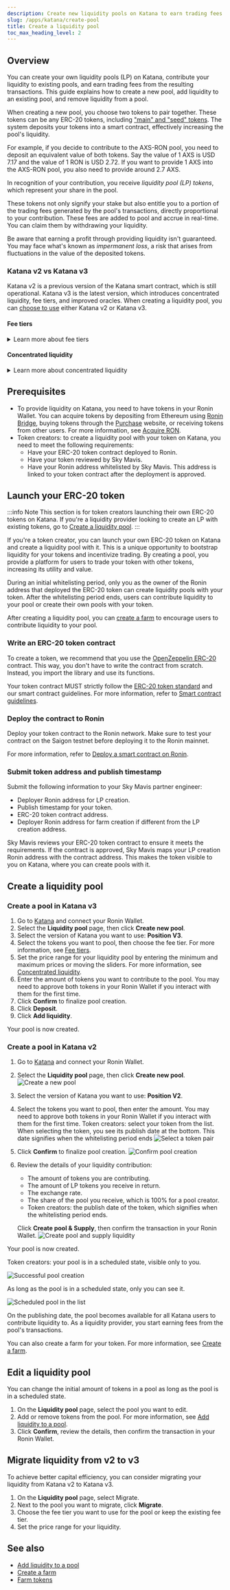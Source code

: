 ```yaml
---
description: Create new liquidity pools on Katana to earn trading fees from transactions.
slug: /apps/katana/create-pool
title: Create a liquidity pool
toc_max_heading_level: 2
---
```


## Overview

You can create your own liquidity pools (LP) on Katana, contribute your liquidity to existing pools, and earn trading fees from the resulting transactions. This guide explains how to create a new pool, add liquidity to an existing pool, and remove liquidity from a pool.

When creating a new pool, you choose two tokens to pair together. These tokens can be any ERC-20 tokens, including ["main" and "seed" tokens](../overview.mdx#trade-main-and-seed-tokens). The system deposits your tokens into a smart contract, effectively increasing the pool's liquidity.

For example, if you decide to contribute to the AXS-RON pool, you need to
deposit an equivalent value of both tokens. Say the value of 1 AXS is USD 7.17 and the value of 1 RON is USD 2.72. If you want to provide 1 AXS into the AXS-RON pool, you also need to provide around 2.7 AXS.

In recognition of your
contribution, you receive _liquidity pool (LP) tokens_, which represent your share in the pool.

These tokens not only signify your stake but also entitle you to a portion
of the trading fees generated by the pool's transactions, directly
proportional to your contribution. These fees are added to pool and accrue in real-time. You can claim them by withdrawing your liquidity.

Be aware that earning a profit through providing liquidity isn't guaranteed.
You may face what's known as _impermanent loss_, a risk that arises from
fluctuations in the value of the deposited tokens.

### Katana v2 vs Katana v3

Katana v2 is a previous version of the Katana smart contract, which is still operational. Katana v3 is the latest version, which introduces concentrated liquidity, fee tiers, and improved oracles. When creating a liquidity pool, you can [choose to use](../overview.mdx#switch-between-v2-and-v3) either Katana v2 or Katana v3.

#### Fee tiers

<details>
  <summary>Learn more about fee tiers</summary>

**What are fee tiers**

Fee tiers in Katana v3 are different fee structures that accommodate different types of trading pairs. When you create a liquidity pool, you can choose the fee structure that best match your risk/reward preferences and market conditions.

**How to choose the right fee tier**

When choosing a fee tier, consider the volatility of the tokens you're pooling. The higher the volatility, the higher the fee tier you should choose. Here are the available fee tiers:

| Fee tier | Fee breakdown | Best for |
| --- | --- | --- |
| 0.01% Fees | 0.005% LP fee + 0.005% Ronin Treasury fee | Stablecoin pairs |
| 0.3% Fees | 0.25% LP fee + 0.05% Ronin Treasury fee | Most trading pairs |
| 1% Fees | 0.85% LP fee + 0.15% Ronin Treasury fee | High-volatility pairs |

</details>

#### Concentrated liquidity

<details>
  <summary>Learn more about concentrated liquidity</summary>

**What is concentrated liquidity**

Concentrated liquidity is a feature that allows liquidity providers to allocate their liquidity within a specific price range. This way, LPs can improve the capital efficiency of the pool.

**How to set a price range for your liquidity pool**

Choosing the right price range for your liquidity pool is essential to maximize capital efficiency and returns. The price range determines where your liquidity will be concentrated, and the efficiency of your liquidity is measured by the capital efficiency factor, as shown in the following table:

| Price range | Capital efficiency factor |
| --- | --- |
| [0; ∞] | x1 |
| [0.1; 50] | x1.2682 |
| [25; 2500] | x1.4625 |
| [1000; 2000] | x6.2852 |
| [30; 40] | x14.4102 |
| [3; 3.5] | x26.4518 |
| [0.999; 1.001] | x2000.4994 |

**What is capital efficiency**

Capital efficiency refers to how well your liquidity is used within the specified price range. The higher the capital efficiency, the better your liquidity is concentrated, meaning your assets work harder within that range to generate returns.

For example:

* A price range of [0; ∞] provides a capital efficiency of x1, meaning it offers baseline efficiency but spreads liquidity thinly across all potential price points.
* A more concentrated range like [0.999; 1.001] has a capital efficiency of x2000.4994, meaning your liquidity is highly concentrated in a narrow range, making it extremely efficient but more susceptible to price movement outside that range.

**Choosing the right price range**

When selecting a price range for your liquidity pool, consider the following factors:

* Stablecoins or low-volatility assets: if you're providing liquidity for stablecoins or assets with historically low volatility, you might choose a very narrow range, such as [0.999; 1.001], to achieve maximum capital efficiency. This range maximizes efficiency because the price is unlikely to move significantly outside of this range.
* Moderately volatile assets: for more volatile assets, like some ERC-20 tokens, you may want to widen the price range. For example, a range like [3; 3.5] or [25; 2500] offers greater flexibility while still improving capital efficiency compared to the default [0; ∞] range.
* Highly volatile assets: For assets with high volatility, consider wider ranges such as [0.1; 50] or [30; 40]. These ranges offer balance between efficiency and the ability to capture price movements while reducing the risk of your liquidity becoming inactive (if prices move outside the range).

**Trade-off between capital efficiency and price range**

Narrower ranges (such as [0.999; 1.001]) provide the highest capital efficiency, but they come with the risk that the price might move outside your range, rendering your liquidity inactive. Broader ranges (such as [25; 2500]) offer wider coverage and reduce the likelihood of price moving outside your range, but at the cost of lower capital efficiency.

**Monitoring and adjusting your price range**

You should regularly monitor the market prices of the tokens in your pool. If the price moves outside the range you've set, your liquidity will no longer be active, and you won't earn fees. In this case, you may need to adjust your price range to ensure your liquidity remains active and efficient.

</details>

## Prerequisites

* To provide liquidity on Katana, you need to have tokens in your Ronin Wallet. You can acquire tokens by depositing from Ethereum using [Ronin Bridge](https://app.roninchain.com/bridge), buying tokens through the [Purchase](https://purchase.roninchain.com) website, or receiving tokens from other users.
For more information, see [Acquire RON](../../../basics/acquire-ron.mdx).
* Token creators: to create a liquidity pool with your token on Katana, you need to meet the following requirements:
  * Have your ERC-20 token contract deployed to Ronin.
  * Have your token reviewed by Sky Mavis.
  * Have your Ronin address whitelisted by Sky Mavis. This address is linked to your token contract after the deployment is approved.

## Launch your ERC-20 token

:::info Note
This section is for token creators launching their own ERC-20 tokens on Katana. If you're a liquidity provider looking to create an LP with existing tokens, go to [Create a liquidity pool](#create-a-liquidity-pool).
:::

If you're a token creator, you can launch your own ERC-20 token on Katana and create a liquidity pool with it. This is a unique opportunity to bootstrap liquidity for your tokens and incentivize trading. By creating a pool, you provide a platform for users to trade your token with other tokens, increasing its utility and value.

During an initial whitelisting period, only you as the owner of the Ronin address that deployed the ERC-20 token can create liquidity pools with your token. After the whitelisting period ends, users can contribute liquidity to your pool or create their own pools with your token.

After creating a liquidity pool, you can [create a farm](create-farm.mdx) to encourage users to contribute liquidity to your pool.

### Write an ERC-20 token contract

To create a token, we recommend that you use the [OpenZeppelin ERC-20](https://docs.openzeppelin.com/contracts/5.x/erc20) contract. This way, you don't have to write the contract from scratch. Instead, you import the library and use its functions.

Your token contract MUST strictly follow the [ERC-20 token standard](https://eips.ethereum.org/EIPS/eip-20) and our smart contract guidelines. For more information, refer to [Smart contract guidelines](https://docs.skymavis.com/ronin/smart-contracts/reference/guidelines).

### Deploy the contract to Ronin

Deploy your token contract to the Ronin network. Make sure to test your contract on the Saigon testnet before deploying it to the Ronin mainnet.

For more information, refer to [Deploy a smart contract on Ronin](https://docs.skymavis.com/ronin/smart-contracts/overview).

### Submit token address and publish timestamp

Submit the following information to your Sky Mavis partner engineer:

* Deployer Ronin address for LP creation.
* Publish timestamp for your token.
* ERC-20 token contract address.
* Deployer Ronin address for farm creation if different from the LP creation address.

Sky Mavis reviews your ERC-20 token contract to ensure it meets the requirements. If the contract is approved, Sky Mavis maps your LP creation Ronin address with the contract address. This makes the token visible to you on Katana, where you can create pools with it.

## Create a liquidity pool

### Create a pool in Katana v3

1. Go to [Katana](https://app.roninchain.com/liquidity) and connect your Ronin Wallet.
2. Select the **Liquidity pool** page, then click **Create new pool**.
3. Select the version of Katana you want to use: **Position V3**.
4. Select the tokens you want to pool, then choose the fee tier. For more information, see [Fee tiers](#fee-tiers).
5. Set the price range for your liquidity pool by entering the minimum and maximum prices or moving the sliders. For more information, see [Concentrated liquidity](#concentrated-liquidity).
6. Enter the amount of tokens you want to contribute to the pool. You may need to approve both tokens in your Ronin Wallet if you interact with them for the first time.
7. Click **Confirm** to finalize pool creation.
8. Click **Deposit**.
9. Click **Add liquidity**.

Your pool is now created.

### Create a pool in Katana v2

1. Go to [Katana](https://app.roninchain.com/liquidity) and connect your Ronin Wallet.
2. Select the **Liquidity pool** page, then click **Create new pool**.
  ![Create a new pool](../assets/katana-create-new-pool.png)
3. Select the version of Katana you want to use: **Position V2**.
4. Select the tokens you want to pool, then enter the amount. You may need to approve both tokens in your Ronin Wallet if you interact with them for the first time. Token creators: select your token from the list. When selecting the token, you see its publish date at the bottom. This date signifies when the whitelisting period ends
  ![Select a token pair](../assets/katana-select-token-pair.png)
4. Click **Confirm** to finalize pool creation.
  ![Confirm pool creation](../assets/katana-confirm-pool-creation.png)
5. Review the details of your liquidity contribution:
    * The amount of tokens you are contributing.
    * The amount of LP tokens you receive in return.
    * The exchange rate.
    * The share of the pool you receive, which is 100% for a pool creator.
    * Token creators: the publish date of the token, which signifies when the whitelisting period ends.

    Click **Create pool & Supply**, then confirm the transaction in your Ronin Wallet.
  ![Create pool and supply liquidity](../assets/katana-create-pool-supply.png)

Your pool is now created. 

Token creators: your pool is in a scheduled state, visible only to you.

![Successful pool creation](../assets/katana-create-pool-success.png)

As long as the pool is in a scheduled state, only you can see it.

![Scheduled pool in the list](../assets/katana-pool-list.png)

On the publishing date, the pool becomes available for all Katana users to contribute liquidity to. As a liquidity provider, you start earning fees from the pool's transactions.

You can also create a farm for your token. For more information, see [Create a farm](create-farm.mdx).

## Edit a liquidity pool

You can change the initial amount of tokens in a pool as long as the pool is in a scheduled state.

1. On the **Liquidity pool** page, select the pool you want to edit.
2. Add or remove tokens from the pool. For more information, see [Add liquidity to a pool](add-liquidity.mdx).
3. Click **Confirm**, review the details, then confirm the transaction in your Ronin Wallet.

## Migrate liquidity from v2 to v3

To achieve better capital efficiency, you can consider migrating your liquidity from Katana v2 to Katana v3.

1. On the **Liquidity pool** page, select Migrate.
2. Next to the pool you want to migrate, click **Migrate**.
3. Choose the fee tier you want to use for the pool or keep the existing fee tier.
4. Set the price range for your liquidity.

## See also

* [Add liquidity to a pool](add-liquidity.mdx)
* [Create a farm](create-farm.mdx)
* [Farm tokens](stake-tokens.mdx)
